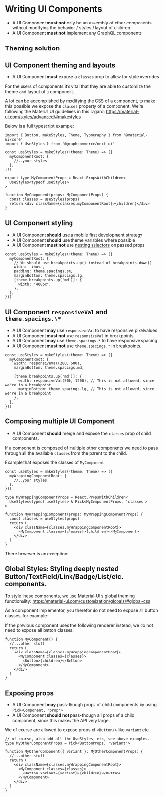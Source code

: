 # Writing UI Components

- A UI Component **must not** only be an assembly of other components without
  modifying the behavior / styles / layout of children.
- A UI Component **must not** implement any GraphQL components

## Theming solution

## UI Component theming and layouts

- A UI Component **must** expose a `classes` prop to allow for style overrides

For the users of components it’s vital that they are able to customize the theme
and layout of a component.

A lot can be accomplished by modifying the CSS of a component, to make this
possible we expose the `classes` property of a component. We’re following the
Material UI guidelines in this ragard:
https://material-ui.com/styles/advanced/#makestyles

Below is a full typescript example:

```tsx
import { Button, makeStyles, Theme, Typography } from '@material-ui/core'
import { UseStyles } from '@graphcommerce/next-ui'

const useStyles = makeStyles((theme: Theme) => ({
  myComponentRoot: {
    //..your styles
  },
}))

export type MyComponentProps = React.PropsWithChildren<
  UseStyles<typeof useStyles>
>

function MyComponent(props: MyComponentProps) {
  const classes = useStyles(props)
  return <div className={classes.myComponentRoot}>{children}</div>
}
```

## UI Component styling

- A UI Component **should** use a mobile first development strategy
- A UI Component **should** use theme variables where possible
- A UI Component **must not** use
  [nesting selectors](https://material-ui.com/styles/basics/#nesting-selectors)
  on passed props

```tsx
const useStyles = makeStyles((theme: Theme) => ({
  myComponentRoot: {
    // We should use breakpoints.up() instead of breakpoints.down()
    width: '100%',
    padding: theme.spacings.sm,
    marginBottom: theme.spacings.lg,
    [theme.breakpoints.up('md')]: {
      width: '400px',
    },
  },
}))
```

## UI Component `responsiveVal` and `theme.spacings.\*`

- A UI Component **may** use `responsiveVal` to have responsive pixelvalues
- A UI Component **must not** use `responsiveVal` in breakpoints.
- A UI Component **may** use `theme.spacings.*` to have responsive spacing
- A UI Component **must not** use `theme.spacings.*` in breakpoints.

```tsx
const useStyles = makeStyles((theme: Theme) => ({
  myComponentRoot: {
    width: responsiveVal(280, 600),
    marginBottom: theme.spacings.md,

    [theme.breakpoints.up('md')]: {
      width: responsiveVal(500, 1200), // This is not allowed, since we're in a breakpoint
      marginBottom: theme.spacings.lg, // This is not allowed, since we're in a breakpoint
    },
  },
}))
```

## Composing multiple UI Component

- A UI Component **should** merge and expose the `classes` prop of child
  components.

If a component is composed of multiple other components we need to pass through
all the available `classes` from the parent to the child.

Example that exposes the classes of `MyComponent`

```tsx
const useStyles = makeStyles((theme: Theme) => ({
  myWrappingComponentRoot: {
    //..your styles
  },
}))

type MyWrappingComponentProps = React.PropsWithChildren<
  UseStyles<typeof useStyles> & Pick<MyComponentProps, 'classes'>
>

function MyWrappingComponent(props: MyWrappingComponentProps) {
  const classes = useStyles(props)
  return (
    <div className={classes.myWrappingComponentRoot}>
      <MyComponent classes={classes}>{children}</MyComponent>
    </div>
  )
}
```

There however is an exception:

## Global Styles: Styling deeply nested Button/TextField/Link/Badge/List/etc. components.

To style these components, we use Material-UI’s global theming functionality:
https://material-ui.com/customization/globals/#global-css

As a component implementor, you therefor do not need to expose all button
classes, for example:

If the previous component uses the following renderer instead, we do not need to
expose all button classes.

```tsx
function MyComponent() {
  //...other stuff
  return (
    <div className={classes.myWrappingComponentRoot}>
      <MyComponent classes={classes}>
        <Button>{children}</Button>
      </MyComponent>
    </div>
  )
}
```

## Exposing props

- A UI Component **may** pass-though props of child components by using
  `Pick<Component, 'prop'>`
- A UI Component **should not** pass-though all props of a child component,
  since this makes the API very large.

We of course are allowed to expose props of `<Button/>` like `variant` etc.

```tsx
// of course, also add all the UseStyles, etc, see above examples.
type MyOtherComponentProps = Pick<ButtonProps, 'variant'>

function MyOtherComponent({ variant }: MyOtherComponentProps) {
  //...other stuff
  return (
    <div className={classes.myWrappingComponentRoot}>
      <MyComponent classes={classes}>
        <Button variant={variant}>{children}</Button>
      </MyComponent>
    </div>
  )
}
```
